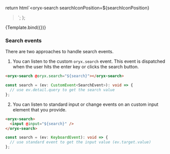 
<Meta title="Search" />

  return html`<oryx-search
    searchIconPosition=${searchIconPosition}
  ></oryx-search>`;
};

<Canvas>
  <Story
    name="Search"
    argTypes={{
      searchIconPosition: {
        options: ['START', 'END', 'NONE'],
        control: { type: 'select' },
        defaultValue: 'START',
      },
    }}
  >
    {Template.bind({})}
  </Story>
</Canvas>

<ArgsTable story="Search" />

### Search events

There are two approaches to handle search events.

1. You can listen to the custom `oryx.search` event. This event is dispatched when the user hits the enter key or clicks the search button.

```html
<oryx-search @oryx.search="${search}"></oryx-search>
```

```ts
const search = (ev: CustomEvent<SearchEvent>): void => {
  // use ev.detail.query to get the search value
};
```

2. You can listen to standard input or change events on an custom input element that you provide.

```html
<oryx-search>
  <input @input="${search}" />
</oryx-search>
```

```ts
const search = (ev: KeyboardEvent): void => {
  // use standard event to get the input value (ev.target.value)
};
```
